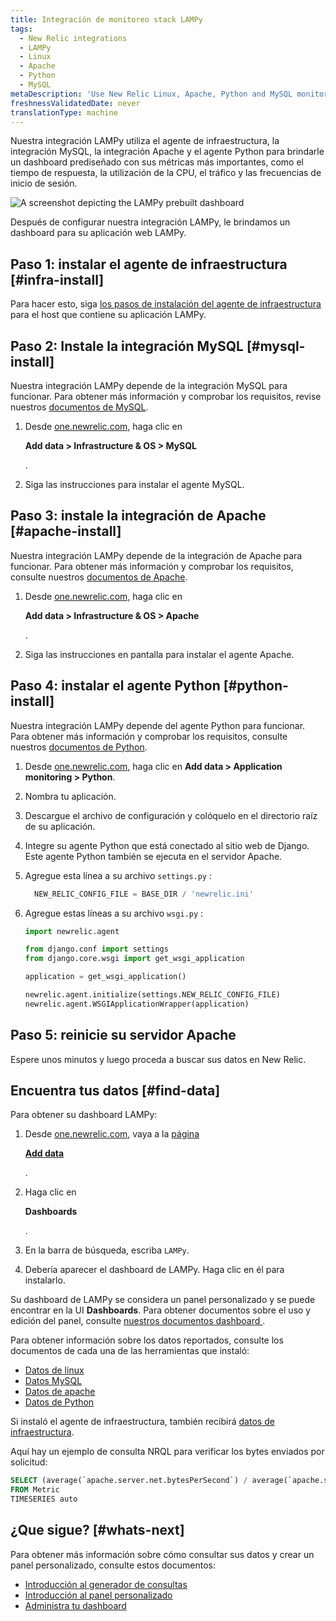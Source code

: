 ```yaml
---
title: Integración de monitoreo stack LAMPy
tags:
  - New Relic integrations
  - LAMPy
  - Linux
  - Apache
  - Python
  - MySQL
metaDescription: 'Use New Relic Linux, Apache, Python and MySQL monitoring to get a dashboard with metrics from your LAMPy application.'
freshnessValidatedDate: never
translationType: machine
---
```



Nuestra integración LAMPy utiliza el agente de infraestructura, la integración MySQL, la integración Apache y el agente Python para brindarle un dashboard prediseñado con sus métricas más importantes, como el tiempo de respuesta, la utilización de la CPU, el tráfico y las frecuencias de inicio de sesión.

<img
  title="Lampy dashboard"
  alt="A screenshot depicting the LAMPy prebuilt dashboard"
  src={infrastructureLampyDashboard}
/>

<figcaption>
  Después de configurar nuestra integración LAMPy, le brindamos un dashboard para su aplicación web LAMPy.
</figcaption>

## Paso 1: instalar el agente de infraestructura [#infra-install]

Para hacer esto, siga [los pasos de instalación del agente de infraestructura](/docs/infrastructure/install-infrastructure-agent/linux-installation/install-infrastructure-monitoring-agent-linux) para el host que contiene su aplicación LAMPy.

## Paso 2: Instale la integración MySQL [#mysql-install]

Nuestra integración LAMPy depende de la integración MySQL para funcionar. Para obtener más información y comprobar los requisitos, revise nuestros [documentos de MySQL](/install/mysql/).

1. Desde [one.newrelic.com,](https://one.newrelic.com) haga clic en

   <DoNotTranslate>**Add data > Infrastructure & OS > MySQL**</DoNotTranslate>

   .

2. Siga las instrucciones para instalar el agente MySQL.

## Paso 3: instale la integración de Apache [#apache-install]

Nuestra integración LAMPy depende de la integración de Apache para funcionar. Para obtener más información y comprobar los requisitos, consulte nuestros [documentos de Apache](/docs/infrastructure/host-integrations/host-integrations-list/apache-monitoring-integration/).

1. Desde [one.newrelic.com,](https://one.newrelic.com) haga clic en

   <DoNotTranslate>**Add data > Infrastructure & OS > Apache**</DoNotTranslate>

   .

2. Siga las instrucciones en pantalla para instalar el agente Apache.

## Paso 4: instalar el agente Python [#python-install]

Nuestra integración LAMPy depende del agente Python para funcionar. Para obtener más información y comprobar los requisitos, consulte nuestros [documentos de Python](/docs/apm/agents/python-agent/getting-started/introduction-new-relic-python/).

1. Desde [one.newrelic.com,](https://one.newrelic.com) haga clic en <DoNotTranslate>**Add data > Application monitoring > Python**</DoNotTranslate>.

2. Nombra tu aplicación.

3. Descargue el archivo de configuración y colóquelo en el directorio raíz de su aplicación.

4. Integre su agente Python que está conectado al sitio web de Django. Este agente Python también se ejecuta en el servidor Apache.

5. Agregue esta línea a su archivo `settings.py` :

   ```py
     NEW_RELIC_CONFIG_FILE = BASE_DIR / 'newrelic.ini'
   ```

6. Agregue estas líneas a su archivo `wsgi.py` :

   ```py
   import newrelic.agent

   from django.conf import settings 
   from django.core.wsgi import get_wsgi_application

   application = get_wsgi_application()

   newrelic.agent.initialize(settings.NEW_RELIC_CONFIG_FILE)
   newrelic.agent.WSGIApplicationWrapper(application)

   ```

## Paso 5: reinicie su servidor Apache

Espere unos minutos y luego proceda a buscar sus datos en New Relic.

## Encuentra tus datos [#find-data]

Para obtener su dashboard LAMPy:

1. Desde [one.newrelic.com](https://one.newrelic.com), vaya a la [página](https://one.newrelic.com/marketplace)

   <DoNotTranslate>[**Add data**](https://one.newrelic.com/marketplace)</DoNotTranslate>

   [ ](https://one.newrelic.com/marketplace).

2. Haga clic en

   <DoNotTranslate>**Dashboards**</DoNotTranslate>

   .

3. En la barra de búsqueda, escriba `LAMPy`.

4. Debería aparecer el dashboard de LAMPy. Haga clic en él para instalarlo.

Su dashboard de LAMPy se considera un panel personalizado y se puede encontrar en la UI <DoNotTranslate>**Dashboards**</DoNotTranslate>. Para obtener documentos sobre el uso y edición del panel, consulte [nuestros documentos dashboard ](/docs/query-your-data/explore-query-data/dashboards/introduction-dashboards).

Para obtener información sobre los datos reportados, consulte los documentos de cada una de las herramientas que instaló:

* [Datos de linux](/docs/infrastructure/install-infrastructure-agent/linux-installation/install-infrastructure-monitoring-agent-linux/)
* [Datos MySQL](/install/mysql/#metrics)
* [Datos de apache](/docs/infrastructure/host-integrations/host-integrations-list/apache-monitoring-integration/)
* [Datos de Python](/docs/apm/agents/python-agent/getting-started/introduction-new-relic-python/)

Si instaló el agente de infraestructura, también recibirá [datos de infraestructura](/docs/infrastructure/manage-your-data/data-instrumentation/default-infrastructure-monitoring-data/#infrastructure-events).

Aquí hay un ejemplo de consulta NRQL para verificar los bytes enviados por solicitud:

```sql
SELECT (average(`apache.server.net.bytesPerSecond`) / average(`apache.server.net.requestsPerSecond`)) as 'Bytes sent per request' 
FROM Metric 
TIMESERIES auto
```

## ¿Que sigue? [#whats-next]

Para obtener más información sobre cómo consultar sus datos y crear un panel personalizado, consulte estos documentos:

* [Introducción al generador de consultas](/docs/query-your-data/explore-query-data/query-builder/introduction-query-builder)
* [Introducción al panel personalizado](/docs/query-your-data/explore-query-data/dashboards/introduction-dashboards)
* [Administra tu dashboard](/docs/query-your-data/explore-query-data/dashboards/manage-your-dashboard)